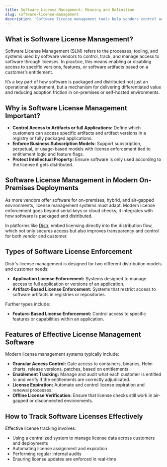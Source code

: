```yaml
---
title: Software License Management: Meaning and Definition
slug: software-license-management
description: 'Software license management tools help vendors control access to software artifacts and enable businesses to track their software entitlement adjudication.'
---
```

## What is Software License Management?

Software License Management (SLM) refers to the processes, tooling, and systems used by software vendors to control, track, and manage access to software through licenses.
In practice, this means enabling or disabling access to specific versions, features, or software artifacts based on a customer’s entitlement.

It’s a key part of how software is packaged and distributed not just an operational requirement, but a mechanism for delivering differentiated value and reducing adoption friction in on-premises or self-hosted environments.

## Why is Software License Management Important?

- **Control Access to Artifacts or full Applications:** Define which customers can access specific artifacts and artifact versions in a registry or fully packaged applications.
- **Enforce Business Subscription Models:** Support subscription, perpetual, or usage-based models with license enforcement tied to entitlement logic and feature flags.
- **Protect Intellectual Property:** Ensure software is only used according to the license it gets distributed.

## Software License Management in Modern On-Premises Deployments

As more vendors offer software for on-premises, hybrid, and air-gapped environments, license management systems must adapt.
Modern license enforcement goes beyond serial keys or cloud checks, it integrates with how software is packaged and distributed.

In platforms like [Distr](https://distr.sh/docs/guides/license-mgmt/), embed licensing directly into the distribution flow, which not only secures access but also improves transparency and control for both vendor and customer.

## Types of Software License Enforcement

Distr's license management is designed for two different distribution models and customer needs:

- **Application License Enforcement:** Systems designed to manage access to full application or versions of an application.
- **Artifact-Based License Enforcement:** Systems that restrict access to software artifacts in registries or repositories.

Further types include:
- **Feature-Based License Enforcement:** Control access to specific features or capabilities within an application.

## Features of Effective License Management Software

Modern license management systems typically include:

- **Granular Access Control:** Gate access to containers, binaries, Helm charts, release versions, patches, based on entitlements.
- **Enablement Tracking:** Manage and audit what each customer is entitled to and verify if the entitlements are correctly adjudicated.
- **License Expiration:** Automate and control license expiration and renewal processes.
- **Offline License Verification:** Ensure that license checks still work in air-gapped or disconnected environments.

## How to Track Software Licenses Effectively

Effective license tracking involves:

- Using a centralized system to manage license data across customers and deployments
- Automating license assignment and expiration
- Performing regular internal audits
- Ensuring license updates are enforced in real-time
